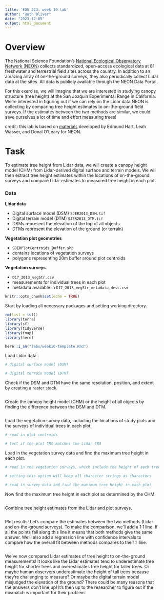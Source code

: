 ```yaml
---
title: 'EDS 223: week 10 lab'
author: "Ruth Oliver"
date: "2023-12-05"
output: html_document
---
```

# Overview
The National Science Foundation's [National Ecological Observatory Network (NEON)](https://www.neonscience.org/about) collects standardized, open-access ecological data at 81 freshwater and terrestrial field sites across the country. In addition to an amazing array of on-the-ground surveys, they also periodically collect Lidar data at the sites. All data is publicly available through the NEON Data Portal.

For this exercise, we will imagine that we are interested in studying canopy structure (tree height) at the San Joaquin Experimental Range in California. We're interested in figuring out if we can rely on the Lidar data NEON is collecting by comparing tree height estimates to on-the-ground field surveys. If the estimates between the two methods are similar, we could save ourselves a lot of time and effort measuring trees!

credit: this lab is based on [materials](https://www.neonscience.org/resources/learning-hub/tutorials/introduction-light-detection-and-ranging-lidar-explore-point) developed by Edmund Hart, Leah Wasser, and Donal O'Leary for NEON.

# Task

To estimate tree height from Lidar data, we will create a canopy height model (CHM) from Lidar-derived digital surface and terrain models. We will then extract tree height estimates within the locations of on-the-ground surveys and compare Lidar estimates to measured tree height in each plot. 

### Data

**Lidar data**

- Digital surface model (DSM) `SJER2013_DSM.tif`
- Digital terrain model (DTM) `SJER2013_DTM.tif`
- DSMs represent the elevation of the top of all objects
- DTMs represent the elevation of the ground (or terrain)

**Vegetation plot geometries**

- `SJERPlotCentroids_Buffer.shp`
- contains locations of vegetation surveys
- polygons representing 20m buffer around plot centroids


**Vegetation surveys**

- `D17_2013_vegStr.csv`
- measurements for individual trees in each plot
- metadata available in `D17_2013_vegStr_metadata_desc.csv`

```r
knitr::opts_chunk$set(echo = TRUE)
```

Start by loading all necessary packages and setting working directory.
```r
rm(list = ls())
library(terra)
library(sf)
library(tidyverse)
library(tmap)
library(here)

here::i_am("labs/week10-template.Rmd")
```

Load Lidar data. 
```r
# digital surface model (DSM)

# digital terrain model (DTM)
```

Check if the DSM and DTM have the same resolution, position, and extent by creating a raster stack.
```r
```


Create the canopy height model (CHM) or the height of all objects by finding the difference between the DSM and DTM.
```r
```

Load the vegetation survey data, including the locations of study plots and the surveys of individual trees in each plot.
```r

# read in plot centroids

# test if the plot CRS matches the Lidar CRS


```

Load in the vegetation survey data and find the maximum tree height in each plot.
```r
# read in the vegetation surveys, which include the height of each tree

# setting this option will keep all character strings as characters

# read in survey data and find the maximum tree height in each plot

```

Now find the maximum tree height in each plot as determined by the CHM.
```r

```

Combine tree height estimates from the Lidar and plot surveys.
```r

```

Plot results! Let's compare the estimates between the two methods (Lidar and on-the-ground surveys). To make the comparison, we'll add a 1:1 line. If all the points fall along this line it means that both methods give the same answer. We'll also add a regression line with confidence intervals to compare how the overall fit between methods compares to the 1:1 line.

```r


```

We've now compared Lidar estimates of tree height to on-the-ground measurements! It looks like the Lidar estimates tend to underestimate tree height for shorter trees and overestimates tree height for taller trees. Or maybe human observers underestimate the height of tall trees because they're challenging to measure? Or maybe the digital terrain model misjudged the elevation of the ground? There could be many reasons that the answers don't line up! It's then up to the researcher to figure out if the mismatch is important for their problem.
